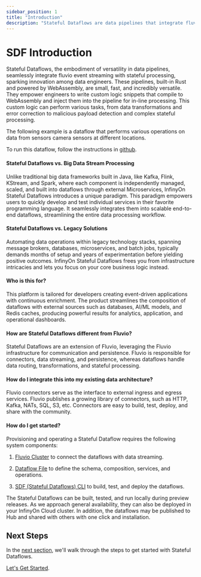 ```yaml
---
sidebar_position: 1
title: "Introduction"
description: "Stateful Dataflows are data pipelines that integrate fluvio event streaming with stateful processing to automate real-time data analytics at scale."
---
```


# SDF Introduction

Stateful Dataflows, the embodiment of versatility in data pipelines, seamlessly integrate fluvio event streaming with stateful processing, sparking innovation among data engineers. These pipelines, built-in Rust and powered by WebAssembly, are small, fast, and incredibly versatile. They empower engineers to write custom logic snippets that compile to WebAssembly and inject them into the pipeline for in-line processing. This custom logic can perform various tasks, from data transformations and error correction to malicious payload detection and complex stateful processing.

The following example is a dataflow that performs various operations on data from sensors camera sensors at different locations.

To run this dataflow, follow the instructions in <a href="https://github.com/infinyon/stateful-dataflows-examples/tree/main/dataflows-inline/car-processing" target="_blank">github</a>.


#### Stateful Dataflows vs. Big Data Stream Processing

Unlike traditional big data frameworks built in Java, like Kafka, Flink, KStream, and Spark, where each component is independently managed, scaled, and built into dataflows through external Microservices, InfinyOn Stateful Dataflows introduces a unique paradigm. This paradigm empowers users to quickly develop and test individual services in their favorite programming language. It seamlessly integrates them into scalable end-to-end dataflows, streamlining the entire data processing workflow.


#### Stateful Dataflows vs. Legacy Solutions

Automating data operations within legacy technology stacks, spanning message brokers, databases, microservices, and batch jobs, typically demands months of setup and years of experimentation before yielding positive outcomes. InfinyOn Stateful Dataflows frees you from infrastructure intricacies and lets you focus on your core business logic instead.


#### Who is this for?

This platform is tailored for developers creating event-driven applications with continuous enrichment. The product streamlines the composition of dataflows with external sources such as databases, AI/ML models, and Redis caches, producing powerful results for analytics, application, and operational dashboards.


#### How are Stateful Dataflows different from Fluvio?

Stateful Dataflows are an extension of Fluvio, leveraging the Fluvio infrastructure for communication and persistence. Fluvio is responsible for connectors, data streaming, and persistence, whereas dataflows handle data routing, transformations, and stateful processing.


#### How do I integrate this into my existing data architecture?

Fluvio connectors serve as the interface to external ingress and egress services. Fluvio publishes a growing library of connectors, such as HTTP, Kafka, NATs, SQL, S3, etc. Connectors are easy to build, test, deploy, and share with the community.

#### How do I get started?

Provisioning and operating a Stateful Dataflow requires the following system components:

1. [Fluvio Cluster] to connect the dataflows with data streaming.

2. [Dataflow File] to define the schema, composition, services, and operations.

3. [SDF (Stateful Dataflows) CLI] to build, test, and deploy the dataflows.

The Stateful Dataflows can be built, tested, and run locally during preview releases. As we approach general availability, they can also be deployed in your InfinyOn Cloud cluster. In addition, the dataflows may be published to Hub and shared with others with one click and installation.


## Next Steps

In the [next section], we'll walk through the steps to get started with Stateful Dataflows.

[Let's Get Started].


[Dataflow File]: /docs/sdf/dataflow-files/dataflow-yaml
[Fluvio Cluster]: /docs/fluvio/cli/fluvio/cluster
[SDF (Stateful Dataflows) CLI]: /docs/sdf/cli/introduction
[next section]: /docs/sdf/dataflow-composition
[Let's Get Started]: /docs/sdf/quickstart
